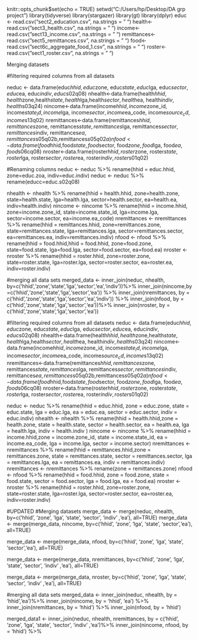 


knitr::opts_chunk$set(echo = TRUE)
setwd("C:/Users/hp/Desktop/DA grp project")
library(tidyverse)
library(stargazer)
library(gt)
library(dplyr)
educ <- read.csv("sect2_education.csv", na.strings = " ")
health<-read.csv("sect3_health.csv", na.strings = " ")
income<-read.csv("sect13_income.csv", na.strings = " ")
remittances<-read.csv("sect5_remittances.csv", na.strings = " ")
food<-read.csv("sect6c_aggregate_food_1.csv", na.strings = " ")
roster<-read.csv("sect1_roster.csv", na.strings = " ")




Merging datasets


#filtering required columns from all datasets


neduc <- data.frame(educ$hhid,educ$zone, educ$state, educ$lga, educ$sector, educ$ea, educ$indiv, educ$s02q08)
nhealth<-data.frame(health$hhid,health$zone,health$state, health$lga,health$sector, health$ea, health$indiv, health$s03q24)
nincome<-data.frame(income$hhid, income$zone_id, income$state_id, income$lga, income$sector, income$ea_code, income$source_cd, income$s13q02)
nremittances<-data.frame(remittances$hhid, remittances$zone, remittances$state, remittances$lga, remittances$sector, remittances$indiv, remittances$ea, remittances$s05q02b,remittances$s05q02a)
nfood<-data.frame(food$hhid,food$state, food$sector, food$zone, food$lga, food$ea,
food$s06cq08) 
nroster<-data.frame(roster$hhid,roster$zone, roster$state, roster$lga, roster$sector, roster$ea, roster$indiv, roster$s01q02)

#Renaming columns
neduc <- neduc %>% rename(hhid = educ.hhid, zone=educ.zoa, indiv=educ.indiv)
neduc <- neduc %>% rename(educc=educ.s02q08)

nhealth <- nhealth %>% rename(hhid = health.hhid, zone=health.zone, state=health.state, lga=health.lga, sector=health.sector, ea=health.ea, indiv=health.indiv)
nincome <- nincome %>% rename(hhid = income.hhid, zone=income.zone_id, state=income.state_id, lga=income.lga, sector=income.sector, ea=income.ea_code)
nremittances <- nremittances %>% rename(hhid = remittances.hhid, zone=remittances.zone, state=remittances.state, lga=remittances.lga, sector=remittances.sector, ea=remittances.ea, indiv=remittances.indiv)
nfood <- nfood %>% rename(hhid = food.hhid,hhid = food.hhid, zone=food.zone, state=food.state, lga=food.lga, sector=food.sector, ea=food.ea)
nroster <- nroster %>% rename(hhid = roster.hhid, zone=roster.zone, state=roster.state, lga=roster.lga, sector=roster.sector, ea=roster.ea, indiv=roster.indiv)


#merging all data sets
merged_data <- inner_join(neduc, nhealth, by=c('hhid','zone','state','lga','sector','ea','indiv'))%>% 
               inner_join(nincome,by =c('hhid','zone','state','lga','sector','ea')) %>% 
               inner_join(nremittances, by = c('hhid','zone','state','lga','sector','ea','indiv')) %>% 
               inner_join(nfood, by = c('hhid','zone','state','lga','sector','ea'))%>% 
               inner_join(nroster, by = c('hhid','zone','state','lga','sector','ea'))

#filtering required columns from all datasets
neduc <- data.frame(educ$hhid,educ$zone, educ$state, educ$lga, educ$sector, educ$ea, educ$indiv, educ$s02q08)
nhealth<-data.frame(health$hhid,health$zone,health$state, health$lga,health$sector, health$ea, health$indiv, health$s03q24)
nincome<-data.frame(income$hhid, income$zone_id, income$state_id, income$lga, income$sector, income$ea_code, income$source_cd, income$s13q02)
nremittances<-data.frame(remittances$hhid, remittances$zone, remittances$state, remittances$lga, remittances$sector, remittances$indiv, remittances$ea, remittances$s05q02b,remittances$s05q02a)
nfood<-data.frame(food$hhid,food$state, food$sector, food$zone, food$lga, food$ea,
food$s06cq08) 
nroster<-data.frame(roster$hhid,roster$zone, roster$state, roster$lga, roster$sector, roster$ea, roster$indiv, roster$s01q02)



neduc <- neduc %>% rename(hhid = educ.hhid, zone = educ.zone, state = educ.state, lga = educ.lga,
                          ea = educ.ea, sector = educ.sector, indiv = educ.indiv)
nhealth <- nhealth %>% rename(hhid = health.hhid,zone = health.zone, state = health.state, sector = health.sector, ea = health.ea, lga = health.lga, indiv = health.indiv )
nincome <- nincome %>% rename(hhid = income.hhid,zone = income.zone_id, state = income.state_id, 
                              ea = income.ea_code, lga = income.lga, sector = income.sector)
nremittances <- nremittances %>% rename(hhid = remittances.hhid,zone = remittances.zone,
                                        state = remittances.state, sector = remittances.sector, 
                                        lga = remittances.lga,
                                        ea = remittances.ea, indiv = remittances.indiv)
nremittances <- nremittances %>% rename(zone = remittances.zone)
nfood <- nfood %>% rename(hhid = food.hhid, zone = food.zone, state = food.state, 
                          sector = food.sector, lga = food.lga, ea = food.ea)
nroster <- nroster %>% rename(hhid = roster.hhid, zone=roster.zone, state=roster.state, lga=roster.lga, sector=roster.sector, ea=roster.ea, indiv=roster.indiv)


#UPDATED
#Merging datasets
merge_data <- merge(neduc, nhealth, by=c('hhid', 'zone',
                            'lga', 'state', 'sector', 'indiv' ,'ea'), all=TRUE)
merge_data <- merge(merge_data, nincome, by=c('hhid', 'zone',
                            'lga', 'state', 'sector','ea'), all=TRUE)

merge_data <- merge(merge_data, nfood, by=c('hhid', 'zone',
                            'lga', 'state', 'sector','ea'), all=TRUE)  

merge_data <- merge(merge_data, nremittances, by=c('hhid', 'zone',
                            'lga', 'state', 'sector', 'indiv' ,'ea'), all=TRUE)

merge_data <- merge(merge_data, nroster, by=c('hhid', 'zone',
                            'lga', 'state', 'sector', 'indiv' ,'ea'), all=TRUE)



#merging all data sets
merged_data <- inner_join(neduc, nhealth, by = 'hhid','ea')%>% 
               inner_join(nincome, by = 'hhid', 'ea') %>% 
               inner_join(nremittances, by = 'hhid') %>% 
               inner_join(nfood, by = 'hhid') 

merged_data1 <- inner_join(neduc, nhealth, nremittances, by = c('hhid', 'zone',
                            'lga', 'state', 'sector', 'indiv' ,'ea')%>% 
  inner_join(nincome, nfood, by = 'hhid') %>% 


